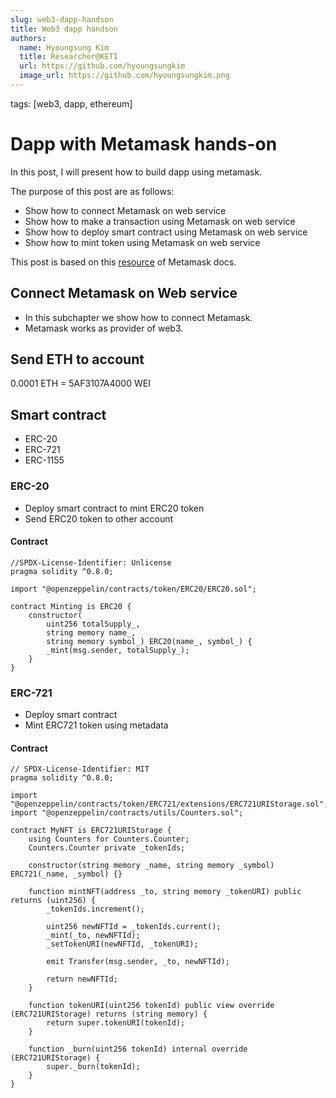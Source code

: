 ```yaml
---
slug: web3-dapp-handson
title: Web3 dapp handson
authors:
  name: Hyoungsung Kim
  title: Researcher@KETI
  url: https://github.com/hyoungsungkim
  image_url: https://github.com/hyoungsungkim.png
---
```



tags: [web3, dapp, ethereum]

# Dapp with Metamask hands-on

In this post, I will present how to build dapp using metamask.

The purpose of this post are as follows:
- Show how to connect Metamask on web service
- Show how to make a transaction using Metamask on web service
- Show how to deploy smart contract using Metamask on web service
- Show how to mint token using Metamask on web service

This post is based on this [resource](https://docs.metamask.io/guide/create-dapp.html) of Metamask docs.

<!--truncate-->

## Connect Metamask on Web service
- In this subchapter we show how to connect Metamask.
- Metamask works as provider of web3.

<ConnectAccountButton display="Connect Metamask" className="button button--primary" />

## Send ETH to account
0.0001 ETH = 5AF3107A4000 WEI

<SendEthButton display="Send Ethereum" className="button button--primary" />

## Smart contract 

- ERC-20
- ERC-721
- ERC-1155

### ERC-20
- Deploy smart contract to mint ERC20 token
- Send ERC20 token to other account

#### Contract
```solidity title="erc20.sol"
//SPDX-License-Identifier: Unlicense
pragma solidity ^0.8.0;

import "@openzeppelin/contracts/token/ERC20/ERC20.sol";

contract Minting is ERC20 {
    constructor(
        uint256 totalSupply_,
        string memory name_,
        string memory symbol_) ERC20(name_, symbol_) {
        _mint(msg.sender, totalSupply_);
    }
}
```

<ERC20Handler className="button button--primary" />

### ERC-721
- Deploy smart contract
- Mint ERC721 token using metadata

#### Contract
```solidity title="erc721.sol"
// SPDX-License-Identifier: MIT
pragma solidity ^0.8.0;

import "@openzeppelin/contracts/token/ERC721/extensions/ERC721URIStorage.sol";
import "@openzeppelin/contracts/utils/Counters.sol";

contract MyNFT is ERC721URIStorage {
    using Counters for Counters.Counter;
    Counters.Counter private _tokenIds;

    constructor(string memory _name, string memory _symbol) ERC721(_name, _symbol) {}

    function mintNFT(address _to, string memory _tokenURI) public returns (uint256) {
        _tokenIds.increment();

        uint256 newNFTId = _tokenIds.current();
        _mint(_to, newNFTId);
        _setTokenURI(newNFTId, _tokenURI);

        emit Transfer(msg.sender, _to, newNFTId);

        return newNFTId;
    }
    
    function tokenURI(uint256 tokenId) public view override (ERC721URIStorage) returns (string memory) {
        return super.tokenURI(tokenId);
    }

    function _burn(uint256 tokenId) internal override (ERC721URIStorage) {
        super._burn(tokenId);
    }
}
```
<ERC721Handler className="button button--primary" />

